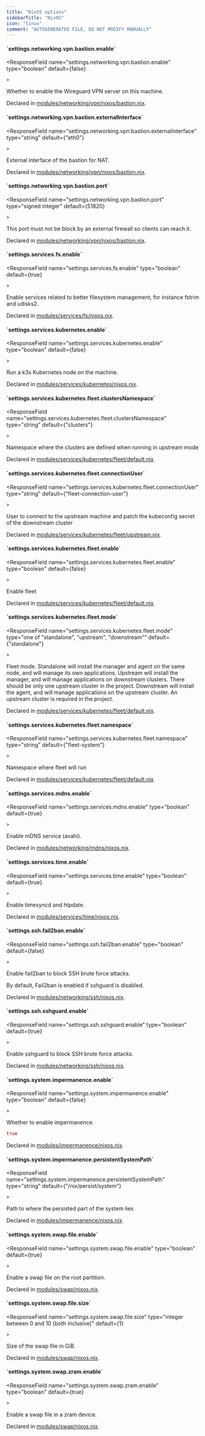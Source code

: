 ```yaml
---
title: "NixOS options"
sidebarTitle: "NixOS"
icon: "linux"
comment: "AUTOGENERATED FILE, DO NOT MODIFY MANUALLY"
---
```


<h4 id="settings.networking.vpn.bastion.enable">
  <span class="hidden">`settings.networking.vpn.bastion.enable`</span>
</h4>

<ResponseField
    name="settings.networking.vpn.bastion.enable"
    type="boolean"
    default={false}
    
    >
Whether to enable the Wireguard VPN server on this machine.


Declared in [modules/networking/vpn/nixos/bastion.nix](https://github.com/plmercereau/nicos/blob/main/modules/networking/vpn/nixos/bastion.nix#L15).
</ResponseField>

<h4 id="settings.networking.vpn.bastion.externalInterface">
  <span class="hidden">`settings.networking.vpn.bastion.externalInterface`</span>
</h4>

<ResponseField
    name="settings.networking.vpn.bastion.externalInterface"
    type="string"
    default={"eth0"}
    
    >
External interface of the bastion for NAT.


Declared in [modules/networking/vpn/nixos/bastion.nix](https://github.com/plmercereau/nicos/blob/main/modules/networking/vpn/nixos/bastion.nix#L30).
</ResponseField>

<h4 id="settings.networking.vpn.bastion.port">
  <span class="hidden">`settings.networking.vpn.bastion.port`</span>
</h4>

<ResponseField
    name="settings.networking.vpn.bastion.port"
    type="signed integer"
    default={51820}
    
    >

This port must not be block by an external firewall so clients can reach it.


Declared in [modules/networking/vpn/nixos/bastion.nix](https://github.com/plmercereau/nicos/blob/main/modules/networking/vpn/nixos/bastion.nix#L22).
</ResponseField>

<h4 id="settings.services.fs.enable">
  <span class="hidden">`settings.services.fs.enable`</span>
</h4>

<ResponseField
    name="settings.services.fs.enable"
    type="boolean"
    default={true}
    
    >
Enable services related to better filesystem management, for instance fstrim and udisks2.

Declared in [modules/services/fs/nixos.nix](https://github.com/plmercereau/nicos/blob/main/modules/services/fs/nixos.nix#L11).
</ResponseField>

<h4 id="settings.services.kubernetes.enable">
  <span class="hidden">`settings.services.kubernetes.enable`</span>
</h4>

<ResponseField
    name="settings.services.kubernetes.enable"
    type="boolean"
    default={false}
    
    >
Run a k3s Kubernetes node on the machine.

Declared in [modules/services/kubernetes/nixos.nix](https://github.com/plmercereau/nicos/blob/main/modules/services/kubernetes/nixos.nix#L13).
</ResponseField>

<h4 id="settings.services.kubernetes.fleet.clustersNamespace">
  <span class="hidden">`settings.services.kubernetes.fleet.clustersNamespace`</span>
</h4>

<ResponseField
    name="settings.services.kubernetes.fleet.clustersNamespace"
    type="string"
    default={"clusters"}
    
    >
Namespace where the clusters are defined when running in upstream mode

Declared in [modules/services/kubernetes/fleet/default.nix](https://github.com/plmercereau/nicos/blob/main/modules/services/kubernetes/fleet/default.nix#L67).
</ResponseField>

<h4 id="settings.services.kubernetes.fleet.connectionUser">
  <span class="hidden">`settings.services.kubernetes.fleet.connectionUser`</span>
</h4>

<ResponseField
    name="settings.services.kubernetes.fleet.connectionUser"
    type="string"
    default={"fleet-connection-user"}
    
    >
User to connect to the upstream machine and patch the kubeconfig secret of the downstream cluster

Declared in [modules/services/kubernetes/fleet/upstream.nix](https://github.com/plmercereau/nicos/blob/main/modules/services/kubernetes/fleet/upstream.nix#L26).
</ResponseField>

<h4 id="settings.services.kubernetes.fleet.enable">
  <span class="hidden">`settings.services.kubernetes.fleet.enable`</span>
</h4>

<ResponseField
    name="settings.services.kubernetes.fleet.enable"
    type="boolean"
    default={false}
    
    >
Enable fleet

Declared in [modules/services/kubernetes/fleet/default.nix](https://github.com/plmercereau/nicos/blob/main/modules/services/kubernetes/fleet/default.nix#L57).
</ResponseField>

<h4 id="settings.services.kubernetes.fleet.mode">
  <span class="hidden">`settings.services.kubernetes.fleet.mode`</span>
</h4>

<ResponseField
    name="settings.services.kubernetes.fleet.mode"
    type="one of "standalone", "upstream", "downstream""
    default={"standalone"}
    
    >
Fleet mode.
Standalone will install the manager and agent on the same node, and will manage its own applications.
Upstream will install the manager, and will manage applications on downstream clusters. There should be only one upstream cluster in the project.
Downstream will install the agent, and will manage applications on the upstream cluster. An upstream cluster is required in the project.


Declared in [modules/services/kubernetes/fleet/default.nix](https://github.com/plmercereau/nicos/blob/main/modules/services/kubernetes/fleet/default.nix#L72).
</ResponseField>

<h4 id="settings.services.kubernetes.fleet.namespace">
  <span class="hidden">`settings.services.kubernetes.fleet.namespace`</span>
</h4>

<ResponseField
    name="settings.services.kubernetes.fleet.namespace"
    type="string"
    default={"fleet-system"}
    
    >
Namespace where fleet will run

Declared in [modules/services/kubernetes/fleet/default.nix](https://github.com/plmercereau/nicos/blob/main/modules/services/kubernetes/fleet/default.nix#L62).
</ResponseField>

<h4 id="settings.services.mdns.enable">
  <span class="hidden">`settings.services.mdns.enable`</span>
</h4>

<ResponseField
    name="settings.services.mdns.enable"
    type="boolean"
    default={true}
    
    >
Enable mDNS service (avahi).

Declared in [modules/networking/mdns/nixos.nix](https://github.com/plmercereau/nicos/blob/main/modules/networking/mdns/nixos.nix#L11).
</ResponseField>

<h4 id="settings.services.time.enable">
  <span class="hidden">`settings.services.time.enable`</span>
</h4>

<ResponseField
    name="settings.services.time.enable"
    type="boolean"
    default={true}
    
    >
Enable timesyncd and htpdate.

Declared in [modules/services/time/nixos.nix](https://github.com/plmercereau/nicos/blob/main/modules/services/time/nixos.nix#L11).
</ResponseField>

<h4 id="settings.ssh.fail2ban.enable">
  <span class="hidden">`settings.ssh.fail2ban.enable`</span>
</h4>

<ResponseField
    name="settings.ssh.fail2ban.enable"
    type="boolean"
    default={false}
    
    >
Enable fail2ban to block SSH brute force attacks.

By default, Fail2ban is enabled if sshguard is disabled.


Declared in [modules/networking/ssh/nixos.nix](https://github.com/plmercereau/nicos/blob/main/modules/networking/ssh/nixos.nix#L10).
</ResponseField>

<h4 id="settings.ssh.sshguard.enable">
  <span class="hidden">`settings.ssh.sshguard.enable`</span>
</h4>

<ResponseField
    name="settings.ssh.sshguard.enable"
    type="boolean"
    default={true}
    
    >
Enable sshguard to block SSH brute force attacks.

Declared in [modules/networking/ssh/nixos.nix](https://github.com/plmercereau/nicos/blob/main/modules/networking/ssh/nixos.nix#L19).
</ResponseField>

<h4 id="settings.system.impermanence.enable">
  <span class="hidden">`settings.system.impermanence.enable`</span>
</h4>

<ResponseField
    name="settings.system.impermanence.enable"
    type="boolean"
    default={false}
    
    >
Whether to enable impermanence.
```nix Example
true
```

Declared in [modules/impermanence/nixos.nix](https://github.com/plmercereau/nicos/blob/main/modules/impermanence/nixos.nix#L11).
</ResponseField>

<h4 id="settings.system.impermanence.persistentSystemPath">
  <span class="hidden">`settings.system.impermanence.persistentSystemPath`</span>
</h4>

<ResponseField
    name="settings.system.impermanence.persistentSystemPath"
    type="string"
    default={"/nix/persist/system"}
    
    >
Path to where the persisted part of the system lies

Declared in [modules/impermanence/nixos.nix](https://github.com/plmercereau/nicos/blob/main/modules/impermanence/nixos.nix#L12).
</ResponseField>

<h4 id="settings.system.swap.file.enable">
  <span class="hidden">`settings.system.swap.file.enable`</span>
</h4>

<ResponseField
    name="settings.system.swap.file.enable"
    type="boolean"
    default={true}
    
    >
Enable a swap file on the root partition.

Declared in [modules/swap/nixos.nix](https://github.com/plmercereau/nicos/blob/main/modules/swap/nixos.nix#L19).
</ResponseField>

<h4 id="settings.system.swap.file.size">
  <span class="hidden">`settings.system.swap.file.size`</span>
</h4>

<ResponseField
    name="settings.system.swap.file.size"
    type="integer between 0 and 10 (both inclusive)"
    default={1}
    
    >
Size of the swap file in GiB.

Declared in [modules/swap/nixos.nix](https://github.com/plmercereau/nicos/blob/main/modules/swap/nixos.nix#L25).
</ResponseField>

<h4 id="settings.system.swap.zram.enable">
  <span class="hidden">`settings.system.swap.zram.enable`</span>
</h4>

<ResponseField
    name="settings.system.swap.zram.enable"
    type="boolean"
    default={true}
    
    >
Enable a swap file in a zram device.

Declared in [modules/swap/nixos.nix](https://github.com/plmercereau/nicos/blob/main/modules/swap/nixos.nix#L12).
</ResponseField>

